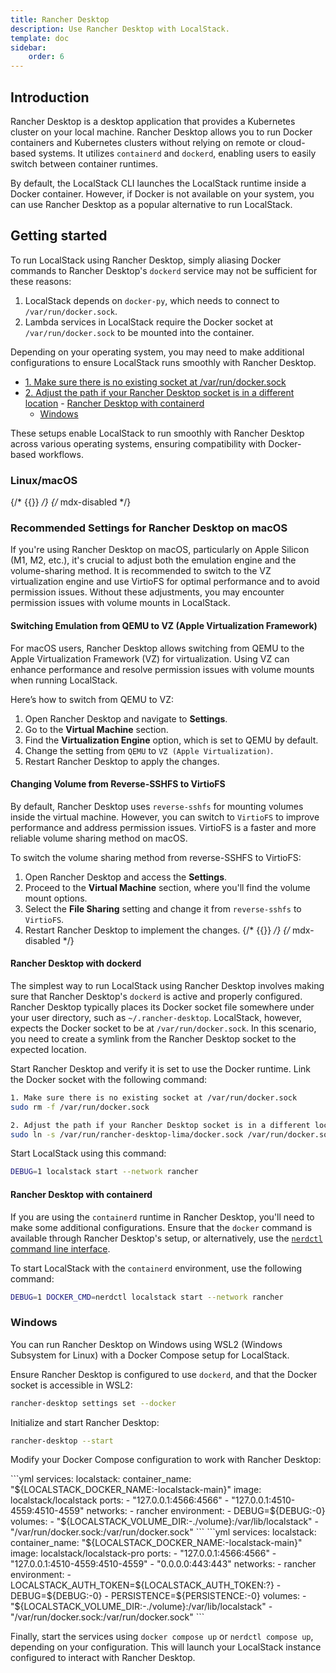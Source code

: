 ```yaml
---
title: Rancher Desktop
description: Use Rancher Desktop with LocalStack.
template: doc
sidebar:
    order: 6
---
```


## Introduction

Rancher Desktop is a desktop application that provides a Kubernetes cluster on your local machine.
Rancher Desktop allows you to run Docker containers and Kubernetes clusters without relying on remote or cloud-based systems.
It utilizes `containerd` and `dockerd`, enabling users to easily switch between container runtimes.

By default, the LocalStack CLI launches the LocalStack runtime inside a Docker container.
However, if Docker is not available on your system, you can use Rancher Desktop as a popular alternative to run LocalStack.

## Getting started

To run LocalStack using Rancher Desktop, simply aliasing Docker commands to Rancher Desktop's `dockerd` service may not be sufficient for these reasons:

1. LocalStack depends on `docker-py`, which needs to connect to `/var/run/docker.sock`.
2. Lambda services in LocalStack require the Docker socket at `/var/run/docker.sock` to be mounted into the container.

Depending on your operating system, you may need to make additional configurations to ensure LocalStack runs smoothly with Rancher Desktop.

- [1. Make sure there is no existing socket at /var/run/docker.sock](#1-make-sure-there-is-no-existing-socket-at-varrundockersock)
- [2. Adjust the path if your Rancher Desktop socket is in a different location](#2-adjust-the-path-if-your-rancher-desktop-socket-is-in-a-different-location)
      - [Rancher Desktop with containerd](#rancher-desktop-with-containerd)
    - [Windows](#windows)

These setups enable LocalStack to run smoothly with Rancher Desktop across various operating systems, ensuring compatibility with Docker-based workflows.

### Linux/macOS

{/* {{<alert type="info">}} */} {/* mdx-disabled */}
### Recommended Settings for Rancher Desktop on macOS

If you're using Rancher Desktop on macOS, particularly on Apple Silicon (M1, M2, etc.), it's crucial to adjust both the emulation engine and the volume-sharing method.
It is recommended to switch to the VZ virtualization engine and use VirtioFS for optimal performance and to avoid permission issues.
Without these adjustments, you may encounter permission issues with volume mounts in LocalStack.

#### Switching Emulation from QEMU to VZ (Apple Virtualization Framework)

For macOS users, Rancher Desktop allows switching from QEMU to the Apple Virtualization Framework (VZ) for virtualization.
Using VZ can enhance performance and resolve permission issues with volume mounts when running LocalStack.

Here’s how to switch from QEMU to VZ:

1. Open Rancher Desktop and navigate to **Settings**.
2. Go to the **Virtual Machine** section.
3. Find the **Virtualization Engine** option, which is set to QEMU by default.
4. Change the setting from `QEMU` to `VZ (Apple Virtualization)`.
5. Restart Rancher Desktop to apply the changes.

#### Changing Volume from Reverse-SSHFS to VirtioFS

By default, Rancher Desktop uses `reverse-sshfs` for mounting volumes inside the virtual machine.
However, you can switch to `VirtioFS` to improve performance and address permission issues.
VirtioFS is a faster and more reliable volume sharing method on macOS.

To switch the volume sharing method from reverse-SSHFS to VirtioFS:

1. Open Rancher Desktop and access the **Settings**.
2. Proceed to the **Virtual Machine** section, where you'll find the volume mount options.
3. Select the **File Sharing** setting and change it from `reverse-sshfs` to `VirtioFS`.
4. Restart Rancher Desktop to implement the changes.
{/* {{</alert>}} */} {/* mdx-disabled */}

#### Rancher Desktop with dockerd

The simplest way to run LocalStack using Rancher Desktop involves making sure that Rancher Desktop's `dockerd` is active and properly configured.
Rancher Desktop typically places its Docker socket file somewhere under your user directory, such as `~/.rancher-desktop`.
LocalStack, however, expects the Docker socket to be at `/var/run/docker.sock`.
In this scenario, you need to create a symlink from the Rancher Desktop socket to the expected location.

Start Rancher Desktop and verify it is set to use the Docker runtime.
Link the Docker socket with the following command:

```bash
1. Make sure there is no existing socket at /var/run/docker.sock
sudo rm -f /var/run/docker.sock

2. Adjust the path if your Rancher Desktop socket is in a different location
sudo ln -s /var/run/rancher-desktop-lima/docker.sock /var/run/docker.sock
```

Start LocalStack using this command:

```bash
DEBUG=1 localstack start --network rancher
```

#### Rancher Desktop with containerd

If you are using the `containerd` runtime in Rancher Desktop, you'll need to make some additional configurations.
Ensure that the `docker` command is available through Rancher Desktop's setup, or alternatively, use the [`nerdctl` command line interface](https://github.com/containerd/nerdctl).

To start LocalStack with the `containerd` environment, use the following command:

```bash
DEBUG=1 DOCKER_CMD=nerdctl localstack start --network rancher
```

### Windows

You can run Rancher Desktop on Windows using WSL2 (Windows Subsystem for Linux) with a Docker Compose setup for LocalStack.

Ensure Rancher Desktop is configured to use `dockerd`, and that the Docker socket is accessible in WSL2:

```bash
rancher-desktop settings set --docker
```

Initialize and start Rancher Desktop:

```bash
rancher-desktop --start
```

Modify your Docker Compose configuration to work with Rancher Desktop:

<Tabs>
<TabItem label="Community">
```yml
services:
  localstack:
    container_name: "${LOCALSTACK_DOCKER_NAME:-localstack-main}"
    image: localstack/localstack
    ports:
      - "127.0.0.1:4566:4566"
      - "127.0.0.1:4510-4559:4510-4559"
    networks:
      - rancher
    environment:
      - DEBUG=${DEBUG:-0}
    volumes:
      - "${LOCALSTACK_VOLUME_DIR:-./volume}:/var/lib/localstack"
      - "/var/run/docker.sock:/var/run/docker.sock"
```
</TabItem>
<TabItem label="Pro">
```yml
services:
  localstack:
    container_name: "${LOCALSTACK_DOCKER_NAME:-localstack-main}"
    image: localstack/localstack-pro
    ports:
      - "127.0.0.1:4566:4566"
      - "127.0.0.1:4510-4559:4510-4559"
      - "0.0.0.0:443:443"
    networks:
      - rancher
    environment:
      - LOCALSTACK_AUTH_TOKEN=${LOCALSTACK_AUTH_TOKEN:?}
      - DEBUG=${DEBUG:-0}
      - PERSISTENCE=${PERSISTENCE:-0}
    volumes:
      - "${LOCALSTACK_VOLUME_DIR:-./volume}:/var/lib/localstack"
      - "/var/run/docker.sock:/var/run/docker.sock"
      ```
</TabItem>
</Tabs>

Finally, start the services using `docker compose up` or `nerdctl compose up`, depending on your configuration.
This will launch your LocalStack instance configured to interact with Rancher Desktop.